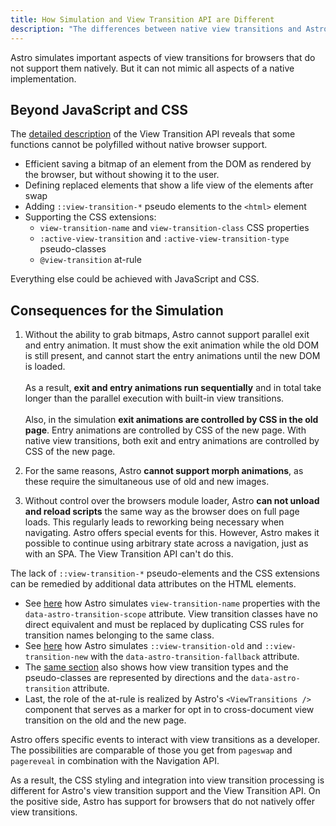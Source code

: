 ```yaml
---
title: How Simulation and View Transition API are Different
description: "The differences between native view transitions and Astro's simulation"
---
```


Astro simulates important aspects of view transitions for browsers that do not support them natively. But it can not mimic all aspects of a native implementation.

## Beyond JavaScript and CSS
The [detailed description](/jotter/api/details/) of the View Transition API reveals that some functions cannot be polyfilled without native browser support.
- Efficient saving a bitmap of an element from the DOM as rendered by the browser, but without showing it to the user.
- Defining replaced elements that show a life view of the elements after swap
- Adding `::view-transition-*` pseudo elements to the `<html>` element
- Supporting the CSS extensions:
  - `view-transition-name` and `view-transition-class` CSS properties
  - `:active-view-transition` and `:active-view-transition-type` pseudo-classes
  - `@view-transition` at-rule

[^1]: html2canvas might be a candidate for some limited ability to capture images.

Everything else could be achieved with JavaScript and CSS.

## Consequences for the Simulation


1. Without the ability to grab bitmaps, Astro cannot support parallel exit and entry animation. It must show the exit animation while the old DOM is still present, and cannot start the entry animations until the new DOM is loaded. \
\
As a result, **exit and entry animations run sequentially** and in total take longer  than the parallel execution with built-in view transitions. \
\
Also, in the simulation **exit animations are controlled by CSS in the old page**. Entry animations are controlled by CSS of the new page. With native view transitions, both exit and entry animations are controlled by CSS of the new page.


2. For the same reasons, Astro **cannot support morph animations**, as these require the simultaneous use of old and new images.

3. Without control over the browsers module loader, Astro **can not unload and reload scripts** the same way as the browser does on full page loads. This regularly leads to reworking being necessary when navigating. Astro offers special events for this. However, Astro makes it possible to continue using arbitrary state across a navigation, just as with an SPA. The View Transition API can't do this.

The lack of `::view-transition-*` pseudo-elements and the CSS extensions can be remedied by additional data attributes on the HTML elements.


* See [here](/jotter/astro/directives/#transitionname) how Astro simulates `view-transition-name` properties with the  `data-astro-transition-scope` attribute. View transition classes have no direct equivalent and must be replaced by duplicating CSS rules for transition names belonging to the same class.
* See [here](/jotter/astro/directives/#transitionanimate) how Astro simulates `::view-transition-old` and `::view-transition-new` with the `data-astro-transition-fallback` attribute.
* The [same section](/jotter/astro/directives/#transitionanimate) also shows how view transition types and the pseudo-classes are represented by directions and the `data-astro-transition` attribute.
* Last, the role of the at-rule is realized by Astro's `<ViewTransitions />` component that serves as a marker for opt in to cross-document view transition on the old and the new page.


Astro offers specific events to interact with view transitions as a developer. The possibilities  are comparable of those you get from `pageswap` and `pagereveal` in combination with the Navigation API.

As a result, the CSS styling and integration into view transition processing is different for Astro's view transition support and the View Transition API. On the positive side, Astro has support for browsers that do not natively offer view transitions.

